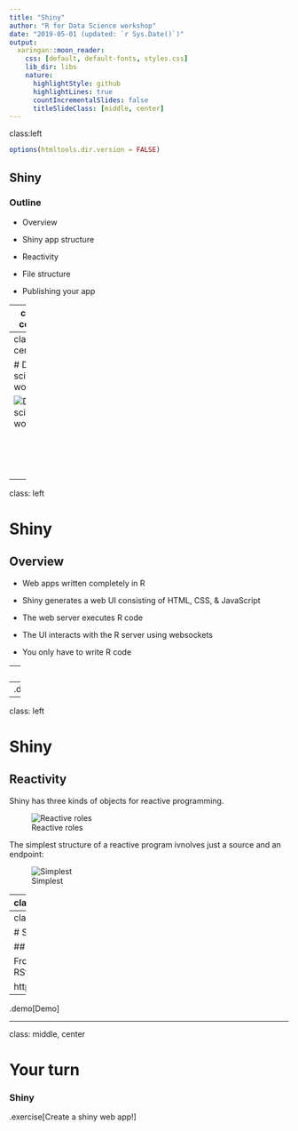 ```yaml
---
title: "Shiny"
author: "R for Data Science workshop"
date: "2019-05-01 (updated: `r Sys.Date()`)"
output:
  xaringan::moon_reader:
    css: [default, default-fonts, styles.css]
    lib_dir: libs
    nature:
      highlightStyle: github
      highlightLines: true
      countIncrementalSlides: false
      titleSlideClass: [middle, center]
---
```

class:left

```r
options(htmltools.dir.version = FALSE)
```

## Shiny

### Outline

- Overview

- Shiny app structure

- Reactivity

- File structure

- Publishing your app

---
class: center

# Data science workflow

![Data science workflow](assets/data-science.png)

<br/>
<br/>
<br/>
<br/>
<p style="font-size: x-small">
Image source: <a href="http://r4ds.had.co.nz/">R for Data Science</a> by Hadley Wickham & Garrett Grolemund.
</p>

---
class: center

# Data science workflow

![Data science workflow](assets/data-science-communicate.png)

<br/>
<br/>
<br/>
<br/>
<p style="font-size: x-small">
Image source: <a href="http://r4ds.had.co.nz/">R for Data Science</a> by Hadley Wickham & Garrett Grolemund.
</p>

---
class: left

# Shiny

## Overview

- Web apps written completely in R

- Shiny generates a web UI consisting of HTML, CSS, & JavaScript

- The web server executes R code

- The UI interacts with the R server using websockets

- You only have to write R code

---
class: left

# Shiny

## Shiny app structure

```r
library(shiny)

ui <- fluidPage()

server <- function(input, output) {}

shinyApp(ui = ui, server = server)
```

--
.demo[Demo]

---
class: left

# Shiny

## Reactivity

Shiny has three kinds of objects for reactive programming.

![Reactive roles](assets/reactive-roles.png)

The simplest structure of a reactive program ivnolves just a source and an endpoint:

![Simplest](assets/simplest.png)

---
class: left

# Shiny

## Reactivity example

```r
server <- function(input, output) {
  output$distPlot <- renderPlot({
    hist(rnorm(input$obs))
  })
}
```

![](assets/01_hello.png)

See it in action: https://gallery.shinyapps.io/01_hello/

---
class: left

# Shiny

## Movies app example

From the Intro to Shiny webinar from RStudio

https://resources.rstudio.com/webinars

--
.demo[Demo]

---
class: middle, center

# Your turn

### Shiny

.exercise[Create a shiny web app!]
